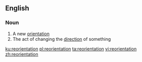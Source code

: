 {{also|réorientation}}
==English==

===Noun===
{{en-noun}}

# A new [[orientation]]
# The act of changing the [[direction]] of something

[[ku:reorientation]]
[[pl:reorientation]]
[[ta:reorientation]]
[[vi:reorientation]]
[[zh:reorientation]]